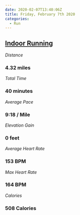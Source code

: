 ```yaml
---
date: 2020-02-07T13:40:06Z
title: Friday, February 7th 2020
categories:
  - Run
---
```

## [Indoor Running](https://www.strava.com/activities/3079559408)

_Distance_

### 4.32 miles

_Total Time_

### 40 minutes

_Average Pace_

### 9:18 / Mile

_Elevation Gain_

### 0 feet

_Average Heart Rate_

### 153 BPM

_Max Heart Rate_

### 164 BPM

_Calories_

### 508 Calories